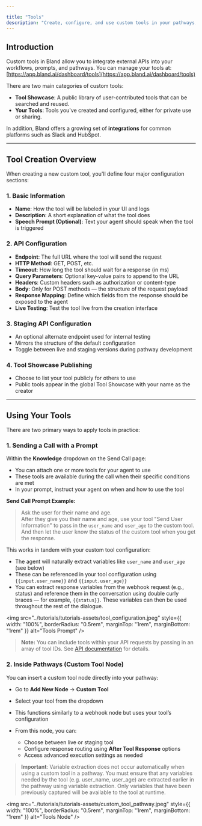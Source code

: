 ```yaml
---

title: "Tools"
description: "Create, configure, and use custom tools in your pathways, and prompts."
---
```


## Introduction

Custom tools in Bland allow you to integrate external APIs into your workflows, prompts, and pathways. You can manage your tools at:
[https://app.bland.ai/dashboard/tools](https://app.bland.ai/dashboard/tools)

There are two main categories of custom tools:

* **Tool Showcase**: A public library of user-contributed tools that can be searched and reused.
* **Your Tools**: Tools you've created and configured, either for private use or sharing.

In addition, Bland offers a growing set of **integrations** for common platforms such as Slack and HubSpot.

---

## Tool Creation Overview

When creating a new custom tool, you'll define four major configuration sections:

### 1. Basic Information

* **Name**: How the tool will be labeled in your UI and logs
* **Description**: A short explanation of what the tool does
* **Speech Prompt (Optional)**: Text your agent should speak when the tool is triggered

### 2. API Configuration

* **Endpoint**: The full URL where the tool will send the request
* **HTTP Method**: GET, POST, etc.
* **Timeout**: How long the tool should wait for a response (in ms)
* **Query Parameters**: Optional key-value pairs to append to the URL
* **Headers**: Custom headers such as authorization or content-type
* **Body**: Only for POST methods — the structure of the request payload
* **Response Mapping**: Define which fields from the response should be exposed to the agent
* **Live Testing**: Test the tool live from the creation interface

### 3. Staging API Configuration

* An optional alternate endpoint used for internal testing
* Mirrors the structure of the default configuration
* Toggle between live and staging versions during pathway development

### 4. Tool Showcase Publishing

* Choose to list your tool publicly for others to use
* Public tools appear in the global Tool Showcase with your name as the creator

---

## Using Your Tools

There are two primary ways to apply tools in practice:

### 1. Sending a Call with a Prompt

Within the **Knowledge** dropdown on the Send Call page:

* You can attach one or more tools for your agent to use
* These tools are available during the call when their specific conditions are met
* In your prompt, instruct your agent on when and how to use the tool

**Send Call Prompt Example:**

> Ask the user for their name and age. <br/>
> After they give you their name and age, use your tool "Send User Information" to pass in the `user_name` and `user_age` to the custom tool. <br/>
> And then let the user know the status of the custom tool when you get the response.

This works in tandem with your custom tool configuration:

* The agent will naturally extract variables like `user_name` and `user_age` (see below)
* These can be referenced in your tool configuration using `{{input.user_name}}` and `{{input.user_age}}`
* You can extract response variables from the webhook request (e.g., status) and reference them in the conversation using double curly braces — for example, `{{status}}`. These variables can then be used throughout the rest of the dialogue.

<img 
  src="../tutorials/tutorials-assets/tool_configuration.jpeg" 
  style={{ width: "100%", borderRadius: "0.5rem", marginTop: "1rem", marginBottom: "1rem" }}
  alt="Tools Prompt"
/>

> **Note:** You can include tools within your API requests by passing in an array of tool IDs. See [API documentation](/api-v1/post/calls#param-tools) for details.

### 2. Inside Pathways (Custom Tool Node)

You can insert a custom tool node directly into your pathway:

* Go to **Add New Node** → **Custom Tool**
* Select your tool from the dropdown
* This functions similarly to a webhook node but uses your tool’s configuration
* From this node, you can:

  * Choose between live or staging tool
  * Configure response routing using **After Tool Response** options
  * Access advanced execution settings as needed

> **Important**: Variable extraction does not occur automatically when using a custom tool in a pathway. You must ensure that any variables needed by the tool (e.g. user_name, user_age) are extracted earlier in the pathway using variable extraction. Only variables that have been previously captured will be available to the tool at runtime.

<img 
  src="../tutorials/tutorials-assets/custom_tool_pathway.jpeg" 
  style={{ width: "100%", borderRadius: "0.5rem", marginTop: "1rem", marginBottom: "1rem" }}
  alt="Tools Node"
/>